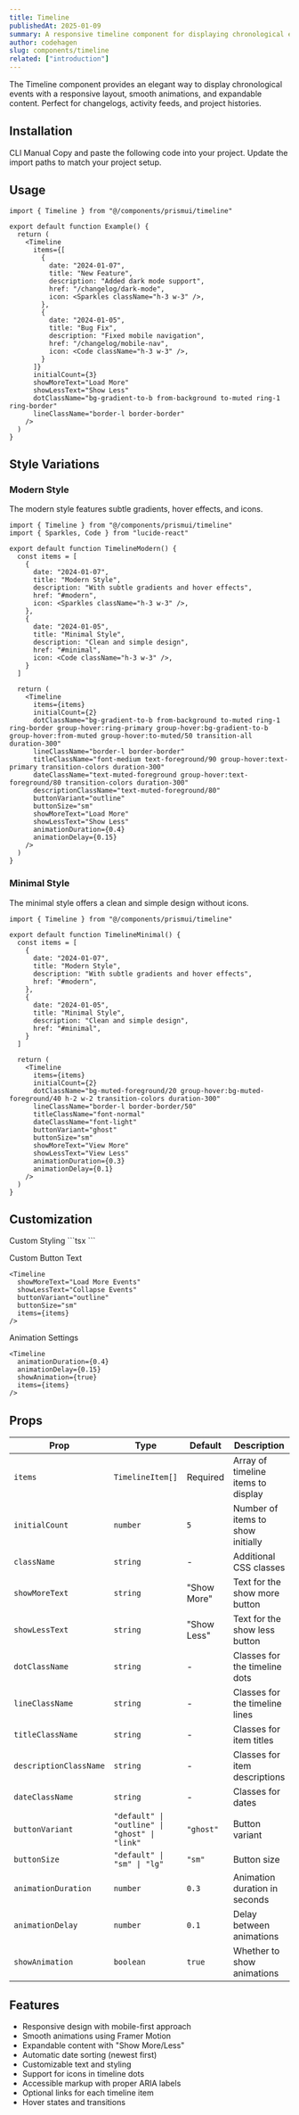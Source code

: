 ```yaml
---
title: Timeline
publishedAt: 2025-01-09
summary: A responsive timeline component for displaying chronological events with expandable content. Ideal for roadmaps, company history, or process flows with smooth animations and mobile-friendly design.
author: codehagen
slug: components/timeline
related: ["introduction"]
---
```


<ComponentPreview name="timeline-basic" />

<Note variant="info">
  The Timeline component provides an elegant way to display chronological events with a responsive layout, smooth animations, and expandable content. Perfect for changelogs, activity feeds, and project histories.
</Note>

## Installation

<Tabs defaultValue="cli">
  <TabsList>
    <TabsTrigger value="cli">CLI</TabsTrigger>
    <TabsTrigger value="manual">Manual</TabsTrigger>
  </TabsList>
  <TabsContent value="cli">
    <ComponentSource name="timeline" isCli />
  </TabsContent>
  <TabsContent value="manual">
    <Steps>
      <Step>Copy and paste the following code into your project.</Step>
      <ComponentSource name="timeline" />
      <Step>Update the import paths to match your project setup.</Step>
    </Steps>
  </TabsContent>
</Tabs>

## Usage

```tsx
import { Timeline } from "@/components/prismui/timeline"

export default function Example() {
  return (
    <Timeline
      items={[
        {
          date: "2024-01-07",
          title: "New Feature",
          description: "Added dark mode support",
          href: "/changelog/dark-mode",
          icon: <Sparkles className="h-3 w-3" />,
        },
        {
          date: "2024-01-05",
          title: "Bug Fix",
          description: "Fixed mobile navigation",
          href: "/changelog/mobile-nav",
          icon: <Code className="h-3 w-3" />,
        }
      ]}
      initialCount={3}
      showMoreText="Load More"
      showLessText="Show Less"
      dotClassName="bg-gradient-to-b from-background to-muted ring-1 ring-border"
      lineClassName="border-l border-border"
    />
  )
}
```

## Style Variations

### Modern Style

The modern style features subtle gradients, hover effects, and icons.

<ComponentPreview name="timeline-modern" />

```tsx
import { Timeline } from "@/components/prismui/timeline"
import { Sparkles, Code } from "lucide-react"

export default function TimelineModern() {
  const items = [
    {
      date: "2024-01-07",
      title: "Modern Style",
      description: "With subtle gradients and hover effects",
      href: "#modern",
      icon: <Sparkles className="h-3 w-3" />,
    },
    {
      date: "2024-01-05",
      title: "Minimal Style",
      description: "Clean and simple design",
      href: "#minimal",
      icon: <Code className="h-3 w-3" />,
    }
  ]

  return (
    <Timeline
      items={items}
      initialCount={2}
      dotClassName="bg-gradient-to-b from-background to-muted ring-1 ring-border group-hover:ring-primary group-hover:bg-gradient-to-b group-hover:from-muted group-hover:to-muted/50 transition-all duration-300"
      lineClassName="border-l border-border"
      titleClassName="font-medium text-foreground/90 group-hover:text-primary transition-colors duration-300"
      dateClassName="text-muted-foreground group-hover:text-foreground/80 transition-colors duration-300"
      descriptionClassName="text-muted-foreground/80"
      buttonVariant="outline"
      buttonSize="sm"
      showMoreText="Load More"
      showLessText="Show Less"
      animationDuration={0.4}
      animationDelay={0.15}
    />
  )
}
```

### Minimal Style

The minimal style offers a clean and simple design without icons.

<ComponentPreview name="timeline-minimal" />

```tsx
import { Timeline } from "@/components/prismui/timeline"

export default function TimelineMinimal() {
  const items = [
    {
      date: "2024-01-07",
      title: "Modern Style",
      description: "With subtle gradients and hover effects",
      href: "#modern",
    },
    {
      date: "2024-01-05",
      title: "Minimal Style",
      description: "Clean and simple design",
      href: "#minimal",
    }
  ]

  return (
    <Timeline
      items={items}
      initialCount={2}
      dotClassName="bg-muted-foreground/20 group-hover:bg-muted-foreground/40 h-2 w-2 transition-colors duration-300"
      lineClassName="border-l border-border/50"
      titleClassName="font-normal"
      dateClassName="font-light"
      buttonVariant="ghost"
      buttonSize="sm"
      showMoreText="View More"
      showLessText="View Less"
      animationDuration={0.3}
      animationDelay={0.1}
    />
  )
}
```

## Customization

<Steps>
  <Step>Custom Styling</Step>
  ```tsx
  <Timeline
    className="my-custom-timeline"
    dotClassName="bg-primary/60 group-hover:bg-primary"
    lineClassName="border-l-2 border-primary/20"
    titleClassName="font-medium text-primary"
    dateClassName="text-muted-foreground"
    items={items}
  />
  ```

  <Step>Custom Button Text</Step>
  ```tsx
  <Timeline
    showMoreText="Load More Events"
    showLessText="Collapse Events"
    buttonVariant="outline"
    buttonSize="sm"
    items={items}
  />
  ```

  <Step>Animation Settings</Step>
  ```tsx
  <Timeline
    animationDuration={0.4}
    animationDelay={0.15}
    showAnimation={true}
    items={items}
  />
  ```
</Steps>


## Props

| Prop | Type | Default | Description |
| --- | --- | --- | --- |
| `items` | `TimelineItem[]` | Required | Array of timeline items to display |
| `initialCount` | `number` | `5` | Number of items to show initially |
| `className` | `string` | - | Additional CSS classes |
| `showMoreText` | `string` | "Show More" | Text for the show more button |
| `showLessText` | `string` | "Show Less" | Text for the show less button |
| `dotClassName` | `string` | - | Classes for the timeline dots |
| `lineClassName` | `string` | - | Classes for the timeline lines |
| `titleClassName` | `string` | - | Classes for item titles |
| `descriptionClassName` | `string` | - | Classes for item descriptions |
| `dateClassName` | `string` | - | Classes for dates |
| `buttonVariant` | `"default" \| "outline" \| "ghost" \| "link"` | `"ghost"` | Button variant |
| `buttonSize` | `"default" \| "sm" \| "lg"` | `"sm"` | Button size |
| `animationDuration` | `number` | `0.3` | Animation duration in seconds |
| `animationDelay` | `number` | `0.1` | Delay between animations |
| `showAnimation` | `boolean` | `true` | Whether to show animations |

## Features

- Responsive design with mobile-first approach
- Smooth animations using Framer Motion
- Expandable content with "Show More/Less"
- Automatic date sorting (newest first)
- Customizable text and styling
- Support for icons in timeline dots
- Accessible markup with proper ARIA labels
- Optional links for each timeline item
- Hover states and transitions